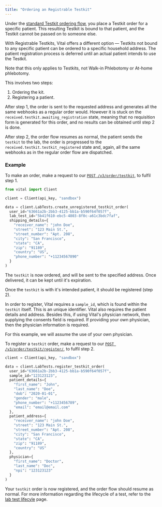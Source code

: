 ```yaml
---
title: "Ordering an Registrable Testkit"
---
```


Under the [standard Testkit ordering flow](/api-reference/lab-testing/create-order), you place a Testkit order for a specific patient. This resulting Testkit is bound to that patient, and the Testkit cannot be passed on to someone else.

With Registrable Testkits, Vital offers a different option — Testkits not bound to any specific patient can be ordered to a specific household address. The patient registration process is deferred until an actual patient intends to use the Testkit.

<Warning>
  Note that this only applies to Testkits, not Walk-in Phlebotomy or At-home phlebotomy.
</Warning>

This involves two steps:
  1. Ordering the kit.
  2. Registering a patient.

After step 1, the order is sent to the requested address and generates all the same webhooks as a regular order would. However it is stuck on the `received.testkit.awaiting_registration` state, meaning that no requisition form is generated for this order, and no results can be obtained until step 2 is done.

After step 2, the order flow resumes as normal, the patient sends the `testkit` to the lab, the order is progressed to the `received.testkit.testkit_registered` state and, again, all the same webhooks as in the regular order flow are dispatched.

### Example

To make an order, make a request to our [`POST /v3/order/testkit`](/api-reference/lab-testing/create-unregistered-order), to fulfil step 1.

```python Python
from vital import Client

client = Client(api_key, "sandbox")

data = client.LabTests.create_unregistered_testkit_order(
  user_id="63661a2b-2bb3-4125-bb1a-b590f64f057f",
  lab_test_id="5b41f610-ebc5-4803-8f0c-a61c3bdc7faf",
  shipping_details={
    "receiver_name": "john Doe",
    "street": "123 Main St.",
    "street_number": "Apt. 208",
    "city": "San Francisco",
    "state": "CA",
    "zip": "91189",
    "country": "US",
    "phone_number": "+11234567890"
  }
)
```


The `testkit` is now ordered, and will be sent to the specified address. Once delivered, it can be kept until it's expiration. 

Once the `testkit` is with it's intended patient, it should be registered (step 2).

In order to register, Vital requires a `sample_id`, which is found within the `testkit` itself. This is an unique identifier. 
Vital also requires the patient details and address.
Besides this, if using Vital's physician network, then supplying the consents field is required. If providing your own physician, then the physician information is required.

For this example, we will assume the use of your own physician.

To register a `testkit` order, make a request to our [`POST /v3/order/testkit/register/`](/api-reference/lab-testing/register-order), to fulfil step 2.

```python Python
client = Client(api_key, "sandbox")

data = client.LabTests.register_testkit_order(
  user_id="63661a2b-2bb3-4125-bb1a-b590f64f057f",
  sample_id="123123123",
  patient_details={
    "first_name": "John",
    "last_name": "Doe",
    "dob": "2020-01-01",
    "gender": "male",
    "phone_number": "+1123456789",
    "email": "email@email.com"
  },
  patient_address={
    "receiver_name": "john Doe",
    "street": "123 Main St.",
    "street_number": "Apt. 208",
    "city": "San Francisco",
    "state": "CA",
    "zip": "91189",
    "country": "US"
  },
  physician={
    "first_name": "Doctor",
    "last_name": "Doc",
    "npi": "123123123"
  }
)
```

Your `testkit` order is now registered, and the order flow should resume as normal. For more information regarding the lifecycle of a test, refer to the [lab test lifecyle](/lab/workflow/lab-test-lifecycle) page.